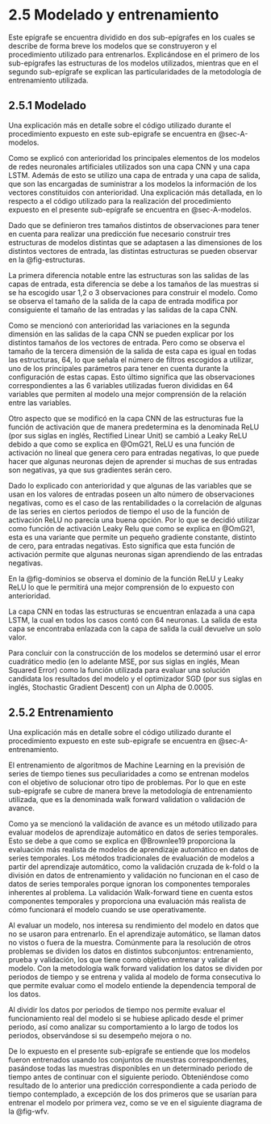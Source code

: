 # 2.5 Modelado y entrenamiento {.unnumbered}

Este epígrafe se encuentra dividido en dos sub-epígrafes en los cuales se describe de forma breve los modelos que se construyeron y el procedimiento utilizado para entrenarlos. Explicándose en el primero de los sub-epígrafes las estructuras de los modelos utilizados, mientras que en el segundo sub-epígrafe se explican las particularidades de la metodología de entrenamiento utilizada.

## 2.5.1 Modelado {#sec-modelado}

Una explicación más en detalle sobre el código utilizado durante el procedimiento expuesto en este sub-epigrafe se encuentra en @sec-A-modelos.

Como se explicó con anterioridad los principales elementos de los modelos de redes neuronales artificiales utilizados son una capa CNN y una capa LSTM. Además de esto se utilizo una capa de entrada y una capa de salida, que son las encargadas de suministrar a los modelos la información de los vectores constituidos con anterioridad. Una explicación más detallada, en lo respecto a el código utilizado para la realización del procedimiento expuesto en el presente sub-epígrafe se encuentra en @sec-A-modelos.

Dado que se definieron tres tamaños distintos de observaciones para tener en cuenta para realizar una predicción fue necesario construir tres estructuras de modelos distintas que se adaptasen a las dimensiones de los distintos vectores de entrada, las distintas estructuras se pueden observar en la @fig-estructuras.

La primera diferencia notable entre las estructuras son las salidas de las capas de entrada, esta diferencia se debe a los tamaños de las muestras si se ha escogido usar 1,2 o 3 observaciones para construir el modelo. Como se observa el tamaño de la salida de la capa de entrada modifica por consiguiente el tamaño de las entradas y las salidas de la capa CNN.

Como se mencionó con anterioridad las variaciones en la segunda dimensión en las salidas de la capa CNN se pueden explicar por los distintos tamaños de los vectores de entrada. Pero como se observa el tamaño de la tercera dimensión de la salida de esta capa es igual en todas las estructuras, 64, lo que señala el número de filtros escogidos a utilizar, uno de los principales parámetros para tener en cuenta durante la configuración de estas capas. Esto último significa que las observaciones correspondientes a las 6 variables utilizadas fueron divididas en 64 variables que permiten al modelo una mejor comprensión de la relación entre las variables.

Otro aspecto que se modificó en la capa CNN de las estructuras fue la función de activación que de manera predetermina es la denominada ReLU (por sus siglas en inglés, Rectified Linear Unit) se cambió a Leaky ReLU debido a que como se explica en @OmG21, ReLU es una función de activación no lineal que genera cero para entradas negativas, lo que puede hacer que algunas neuronas dejen de aprender si muchas de sus entradas son negativas, ya que sus gradientes serán cero.

Dado lo explicado con anterioridad y que algunas de las variables que se usan en los valores de entradas poseen un alto número de observaciones negativas, como es el caso de las rentabilidades o la correlación de algunas de las series en ciertos periodos de tiempo el uso de la función de activación ReLU no parecía una buena opción. Por lo que se decidió utilizar como función de activación Leaky Relu que como se explica en @OmG21, esta es una variante que permite un pequeño gradiente constante, distinto de cero, para entradas negativas. Esto significa que esta función de activación permite que algunas neuronas sigan aprendiendo de las entradas negativas.

En la @fig-dominios se observa el dominio de la función ReLU y Leaky ReLU lo que le permitirá una mejor comprensión de lo expuesto con anterioridad.

La capa CNN en todas las estructuras se encuentran enlazada a una capa LSTM, la cual en todos los casos contó con 64 neuronas. La salida de esta capa se encontraba enlazada con la capa de salida la cuál devuelve un solo valor.

Para concluir con la construcción de los modelos se determinó usar el error cuadrático medio (en lo adelante MSE, por sus siglas en inglés, Mean Squared Error) como la función utilizada para evaluar una solución candidata los resultados del modelo y el optimizador SGD (por sus siglas en inglés, Stochastic Gradient Descent) con un Alpha de 0.0005.

## 2.5.2 Entrenamiento {#sec-entrenamiento}

Una explicación más en detalle sobre el código utilizado durante el procedimiento expuesto en este sub-epigrafe se encuentra en @sec-A-entrenamiento.

El entrenamiento de algoritmos de Machine Learning en la previsión de series de tiempo tienes sus peculiaridades a como se entrenan modelos con el objetivo de solucionar otro tipo de problemas. Por lo que en este sub-epígrafe se cubre de manera breve la metodología de entrenamiento utilizada, que es la denominada walk forward validation o validación de avance.

Como ya se mencionó la validación de avance es un método utilizado para evaluar modelos de aprendizaje automático en datos de series temporales. Esto se debe a que como se explica en @Brownlee19 proporciona la evaluación más realista de modelos de aprendizaje automático en datos de series temporales. Los métodos tradicionales de evaluación de modelos a partir del aprendizaje automático, como la validación cruzada de k-fold o la división en datos de entrenamiento y validación no funcionan en el caso de datos de series temporales porque ignoran los componentes temporales inherentes al problema. La validación Walk-forward tiene en cuenta estos componentes temporales y proporciona una evaluación más realista de cómo funcionará el modelo cuando se use operativamente.

Al evaluar un modelo, nos interesa su rendimiento del modelo en datos que no se usaron para entrenarlo. En el aprendizaje automático, se llaman datos no vistos o fuera de la muestra. Comúnmente para la resolución de otros problemas se dividen los datos en distintos subconjuntos: entrenamiento, prueba y validación, los que tiene como objetivo entrenar y validar el modelo. Con la metodología walk forward validation los datos se dividen por periodos de tiempo y se entrena y valida al modelo de forma consecutiva lo que permite evaluar como el modelo entiende la dependencia temporal de los datos.

Al dividir los datos por periodos de tiempo nos permite evaluar el funcionamiento real del modelo si se hubiese aplicado desde el primer periodo, así como analizar su comportamiento a lo largo de todos los periodos, observándose si su desempeño mejora o no.

De lo expuesto en el presente sub-epígrafe se entiende que los modelos fueron entrenados usando los conjuntos de muestras correspondientes, pasándose todas las muestras disponibles en un determinado periodo de tiempo antes de continuar con el siguiente periodo. Obteniéndose como resultado de lo anterior una predicción correspondiente a cada periodo de tiempo contemplado, a excepción de los dos primeros que se usarían para entrenar el modelo por primera vez, como se ve en el siguiente diagrama de la @fig-wfv.
